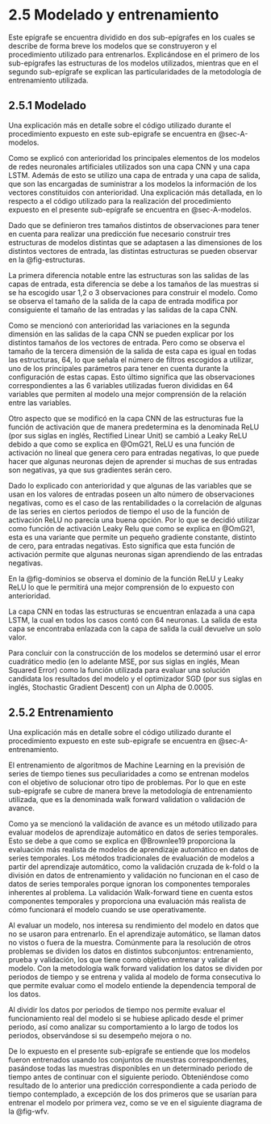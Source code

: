 # 2.5 Modelado y entrenamiento {.unnumbered}

Este epígrafe se encuentra dividido en dos sub-epígrafes en los cuales se describe de forma breve los modelos que se construyeron y el procedimiento utilizado para entrenarlos. Explicándose en el primero de los sub-epígrafes las estructuras de los modelos utilizados, mientras que en el segundo sub-epígrafe se explican las particularidades de la metodología de entrenamiento utilizada.

## 2.5.1 Modelado {#sec-modelado}

Una explicación más en detalle sobre el código utilizado durante el procedimiento expuesto en este sub-epigrafe se encuentra en @sec-A-modelos.

Como se explicó con anterioridad los principales elementos de los modelos de redes neuronales artificiales utilizados son una capa CNN y una capa LSTM. Además de esto se utilizo una capa de entrada y una capa de salida, que son las encargadas de suministrar a los modelos la información de los vectores constituidos con anterioridad. Una explicación más detallada, en lo respecto a el código utilizado para la realización del procedimiento expuesto en el presente sub-epígrafe se encuentra en @sec-A-modelos.

Dado que se definieron tres tamaños distintos de observaciones para tener en cuenta para realizar una predicción fue necesario construir tres estructuras de modelos distintas que se adaptasen a las dimensiones de los distintos vectores de entrada, las distintas estructuras se pueden observar en la @fig-estructuras.

La primera diferencia notable entre las estructuras son las salidas de las capas de entrada, esta diferencia se debe a los tamaños de las muestras si se ha escogido usar 1,2 o 3 observaciones para construir el modelo. Como se observa el tamaño de la salida de la capa de entrada modifica por consiguiente el tamaño de las entradas y las salidas de la capa CNN.

Como se mencionó con anterioridad las variaciones en la segunda dimensión en las salidas de la capa CNN se pueden explicar por los distintos tamaños de los vectores de entrada. Pero como se observa el tamaño de la tercera dimensión de la salida de esta capa es igual en todas las estructuras, 64, lo que señala el número de filtros escogidos a utilizar, uno de los principales parámetros para tener en cuenta durante la configuración de estas capas. Esto último significa que las observaciones correspondientes a las 6 variables utilizadas fueron divididas en 64 variables que permiten al modelo una mejor comprensión de la relación entre las variables.

Otro aspecto que se modificó en la capa CNN de las estructuras fue la función de activación que de manera predetermina es la denominada ReLU (por sus siglas en inglés, Rectified Linear Unit) se cambió a Leaky ReLU debido a que como se explica en @OmG21, ReLU es una función de activación no lineal que genera cero para entradas negativas, lo que puede hacer que algunas neuronas dejen de aprender si muchas de sus entradas son negativas, ya que sus gradientes serán cero.

Dado lo explicado con anterioridad y que algunas de las variables que se usan en los valores de entradas poseen un alto número de observaciones negativas, como es el caso de las rentabilidades o la correlación de algunas de las series en ciertos periodos de tiempo el uso de la función de activación ReLU no parecía una buena opción. Por lo que se decidió utilizar como función de activación Leaky Relu que como se explica en @OmG21, esta es una variante que permite un pequeño gradiente constante, distinto de cero, para entradas negativas. Esto significa que esta función de activación permite que algunas neuronas sigan aprendiendo de las entradas negativas.

En la @fig-dominios se observa el dominio de la función ReLU y Leaky ReLU lo que le permitirá una mejor comprensión de lo expuesto con anterioridad.

La capa CNN en todas las estructuras se encuentran enlazada a una capa LSTM, la cual en todos los casos contó con 64 neuronas. La salida de esta capa se encontraba enlazada con la capa de salida la cuál devuelve un solo valor.

Para concluir con la construcción de los modelos se determinó usar el error cuadrático medio (en lo adelante MSE, por sus siglas en inglés, Mean Squared Error) como la función utilizada para evaluar una solución candidata los resultados del modelo y el optimizador SGD (por sus siglas en inglés, Stochastic Gradient Descent) con un Alpha de 0.0005.

## 2.5.2 Entrenamiento {#sec-entrenamiento}

Una explicación más en detalle sobre el código utilizado durante el procedimiento expuesto en este sub-epigrafe se encuentra en @sec-A-entrenamiento.

El entrenamiento de algoritmos de Machine Learning en la previsión de series de tiempo tienes sus peculiaridades a como se entrenan modelos con el objetivo de solucionar otro tipo de problemas. Por lo que en este sub-epígrafe se cubre de manera breve la metodología de entrenamiento utilizada, que es la denominada walk forward validation o validación de avance.

Como ya se mencionó la validación de avance es un método utilizado para evaluar modelos de aprendizaje automático en datos de series temporales. Esto se debe a que como se explica en @Brownlee19 proporciona la evaluación más realista de modelos de aprendizaje automático en datos de series temporales. Los métodos tradicionales de evaluación de modelos a partir del aprendizaje automático, como la validación cruzada de k-fold o la división en datos de entrenamiento y validación no funcionan en el caso de datos de series temporales porque ignoran los componentes temporales inherentes al problema. La validación Walk-forward tiene en cuenta estos componentes temporales y proporciona una evaluación más realista de cómo funcionará el modelo cuando se use operativamente.

Al evaluar un modelo, nos interesa su rendimiento del modelo en datos que no se usaron para entrenarlo. En el aprendizaje automático, se llaman datos no vistos o fuera de la muestra. Comúnmente para la resolución de otros problemas se dividen los datos en distintos subconjuntos: entrenamiento, prueba y validación, los que tiene como objetivo entrenar y validar el modelo. Con la metodología walk forward validation los datos se dividen por periodos de tiempo y se entrena y valida al modelo de forma consecutiva lo que permite evaluar como el modelo entiende la dependencia temporal de los datos.

Al dividir los datos por periodos de tiempo nos permite evaluar el funcionamiento real del modelo si se hubiese aplicado desde el primer periodo, así como analizar su comportamiento a lo largo de todos los periodos, observándose si su desempeño mejora o no.

De lo expuesto en el presente sub-epígrafe se entiende que los modelos fueron entrenados usando los conjuntos de muestras correspondientes, pasándose todas las muestras disponibles en un determinado periodo de tiempo antes de continuar con el siguiente periodo. Obteniéndose como resultado de lo anterior una predicción correspondiente a cada periodo de tiempo contemplado, a excepción de los dos primeros que se usarían para entrenar el modelo por primera vez, como se ve en el siguiente diagrama de la @fig-wfv.
